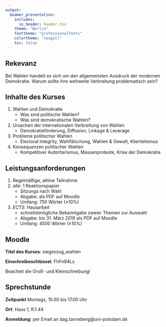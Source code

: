 ```yaml
---
output:
  beamer_presentation:
    includes:
      in_header: header.tex
    theme: "Berlin"
    fonttheme: "professionalfonts"
    colortheme: "seagull"
    toc: false
---
```


\maketitle

## Rekevanz

Bei Wahlen handelt es sich um den allgemeinsten Ausdruck der
modernen Demokratie. Warum sollte ihre weltweite Verbreitung problematisch sein?

\begin{figure}
    \centering
    \includegraphics[scale = .07]{./fig/Share-in-Democracies-since-1816.png}
\end{figure}

## Inhalte des Kurses

1. Wahlen und Demokratie
    - Was sind politische Wahlen?
    - Was sind demokratische Wahlen?
2. Ursachen der internationalen Verbreitung von Wahlen
    - Demokratieförderung, Diffusion, Linkage & Leverage
3. Probleme politischer Wahlen
    - Electoral Integrity, Wahlfälschung, Wahlen & Gewalt, Klientelismus
4. Konsequenzen politischer Wahlen
    - Kompetitiver Autoritarismus, Massenproteste, Krise der Demokratie

## Leistungsanforderungen

1. Regelmäßige, aktive Teilnahme
2. *alle*: 1 Reaktionspapier
    - Sitzungs nach Wahl
    - Abgabe: als PDF auf Moodle
    - Umfang: 750 Wörter ($\pm 10\%$)
3. *ECTS*: Hausarbeit
    - schnellstmögliche Bekanntgabe zweier Themen zur Auswahl
    - Abgabe: bis 31. März 2019 als PDF auf Moodle
    - Umfang: 4500 Wörter ($\pm 10\%$)

## Moodle

**Titel des Kurses**: siegeszug_wahlen

**Einschreibeschlüssel**: FhFn94Ls

Beachtet die Groß- und Kleinschreibung!

## Sprechstunde

**Zeitpunkt** Montags, 15.00 bis 17.00 Uhr

**Ort**: Haus 1, R.1.44

**Anmeldung**: per Email an dag.tanneberg@uni-potsdam.de
